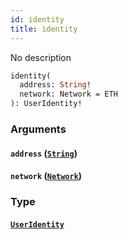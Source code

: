 ```yaml
---
id: identity
title: identity
---
```



No description

```graphql
identity(
  address: String!
  network: Network = ETH
): UserIdentity!
```


### Arguments

#### `address` ([`String`](/cyberconnect-api/reference/scalars/string))




#### `network` ([`Network`](/cyberconnect-api/reference/enums/network))




### Type

#### [`UserIdentity`](/cyberconnect-api/reference/objects/user-identity) 






